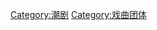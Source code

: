 {{Catnav|頁面分類|人类社会|组织|藝術團體|劇團}}
{{Catnav|頁面分類|人类社会|文化|戏剧|劇團}}
{{Catnav|頁面分類|人文學科|艺术|藝術團體|劇團}}
{{Catnav|頁面分類|人文學科|文学|戏剧|劇團}}

[[Category:潮剧|Category:潮剧]]
[[Category:戏曲团体|Category:戏曲团体]]